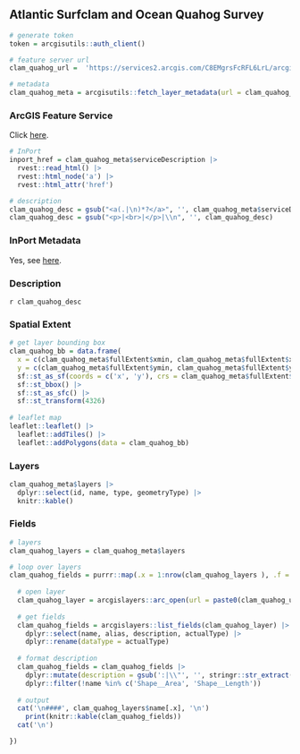 ## Atlantic Surfclam and Ocean Quahog Survey

```r
# generate token
token = arcgisutils::auth_client()

# feature server url
clam_quahog_url =  'https://services2.arcgis.com/C8EMgrsFcRFL6LrL/arcgis/rest/services/Ocean_Quahog_Survey_Strata/FeatureServer'

# metadata
clam_quahog_meta = arcgisutils::fetch_layer_metadata(url = clam_quahog_url, token = token)
```

### ArcGIS Feature Service

Click [here](`r clam_quahog_url`).

```r
# InPort
inport_href = clam_quahog_meta$serviceDescription |>
  rvest::read_html() |>
  rvest::html_node('a') |>
  rvest::html_attr('href')

# description
clam_quahog_desc = gsub("<a(.|\n)*?</a>", '', clam_quahog_meta$serviceDescription)
clam_quahog_desc = gsub("<p>|<br>|</p>|\\n", '', clam_quahog_desc)
```

### InPort Metadata

Yes, see [here](`r inport_href`).

### Description

`r clam_quahog_desc`

### Spatial Extent

```r
# get layer bounding box
clam_quahog_bb = data.frame(
  x = c(clam_quahog_meta$fullExtent$xmin, clam_quahog_meta$fullExtent$xmax), 
  y = c(clam_quahog_meta$fullExtent$ymin, clam_quahog_meta$fullExtent$ymax)) |>
  sf::st_as_sf(coords = c('x', 'y'), crs = clam_quahog_meta$fullExtent$spatialReference$latestWkid) |>
  sf::st_bbox() |>
  sf::st_as_sfc() |>
  sf::st_transform(4326)
  
# leaflet map
leaflet::leaflet() |>
  leaflet::addTiles() |>
  leaflet::addPolygons(data = clam_quahog_bb)
```

### Layers

```r
clam_quahog_meta$layers |>
  dplyr::select(id, name, type, geometryType) |>
  knitr::kable()
```

### Fields

```r
# layers 
clam_quahog_layers = clam_quahog_meta$layers

# loop over layers
clam_quahog_fields = purrr::map(.x = 1:nrow(clam_quahog_layers ), .f = function(.x) {
  
  # open layer
  clam_quahog_layer = arcgislayers::arc_open(url = paste0(clam_quahog_url, '/', clam_quahog_layers$id[.x]), token = token)
  
  # get fields
  clam_quahog_fields = arcgislayers::list_fields(clam_quahog_layer) |>
    dplyr::select(name, alias, description, actualType) |>
    dplyr::rename(dataType = actualType)
  
  # format description
  clam_quahog_fields = clam_quahog_fields |>
    dplyr::mutate(description = gsub(':|\\"', '', stringr::str_extract(description, ':\\s*([^,]+)'))) |>
    dplyr::filter(!name %in% c('Shape__Area', 'Shape__Length'))
  
  # output
  cat('\n####', clam_quahog_layers$name[.x], '\n')
    print(knitr::kable(clam_quahog_fields))
  cat('\n')

})

```
